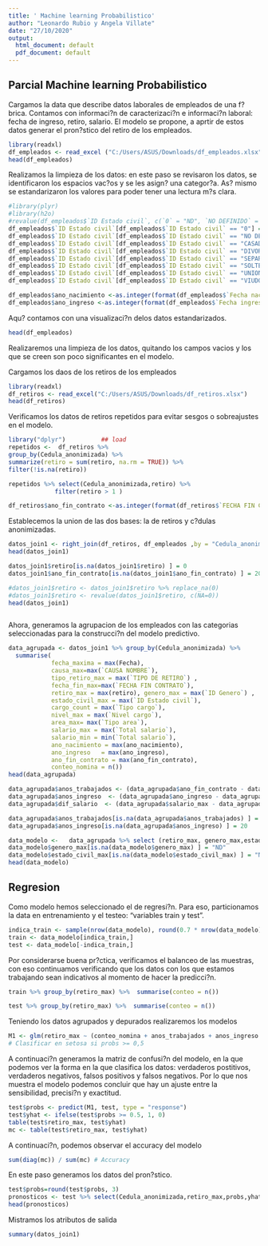 ```yaml
---
title: ' Machine learning Probabilistico'
author: "Leonardo Rubio y Angela Villate"
date: "27/10/2020"
output:
  html_document: default
  pdf_document: default
---
```


## Parcial Machine learning Probabilistico 

Cargamos la data que describe datos laborales de empleados de una f?brica. Contamos con informaci?n de caracterizaci?n e informaci?n laboral: fecha de ingreso, retiro, salario. El modelo se propone, a aprtir de estos datos generar el pron?stico del retiro de los empleados.
```r
library(readxl)
df_empleados <- read_excel ("C:/Users/ASUS/Downloads/df_empleados.xlsx")
head(df_empleados)
```

Realizamos la limpieza de los datos: en este paso se revisaron los datos, se identificaron los espacios vac?os y se les asign? una categor?a. As? mismo se estandarizaron los valores
para poder tener una lectura m?s clara.
```r
#library(plyr)
#library(h2o)
#revalue(df_empleados$`ID Estado civil`, c(`0` = "ND", `NO DEFINIDO` = "ND"))
df_empleados$`ID Estado civil`[df_empleados$`ID Estado civil` == "0"] = "ND"
df_empleados$`ID Estado civil`[df_empleados$`ID Estado civil` == "NO DEFINIDO"] = "ND"
df_empleados$`ID Estado civil`[df_empleados$`ID Estado civil` == "CASADO"] = "CAS"
df_empleados$`ID Estado civil`[df_empleados$`ID Estado civil` == "DIVORCIADO"] = "DIV"
df_empleados$`ID Estado civil`[df_empleados$`ID Estado civil` == "SEPARADO"] = "SEP"
df_empleados$`ID Estado civil`[df_empleados$`ID Estado civil` == "SOLTERO"] = "SOL"
df_empleados$`ID Estado civil`[df_empleados$`ID Estado civil` == "UNION LIBRE"] = "UNI"
df_empleados$`ID Estado civil`[df_empleados$`ID Estado civil` == "VIUDO"] = "VIU"
```

```r
df_empleados$ano_nacimiento <-as.integer(format(df_empleados$`Fecha nacimiento`, "%Y")) 
df_empleados$ano_ingreso <-as.integer(format(df_empleados$`Fecha ingreso`, "%Y")) 
```

Aqu? contamos con una visualizaci?n delos datos estandarizados.
```r
head(df_empleados)
```


Realizaremos una limpieza de los datos, quitando los campos vacios y los que se creen son poco significantes en el modelo. 



Cargamos los daos de los retiros de los empleados 
```r
library(readxl)
df_retiros <- read_excel("C:/Users/ASUS/Downloads/df_retiros.xlsx")
head(df_retiros)
```
Verificamos los datos de retiros repetidos para evitar sesgos o sobreajustes en el modelo.

```r
library("dplyr")          ## load
repetidos <-  df_retiros %>% 
group_by(Cedula_anonimizada) %>%   
summarize(retiro = sum(retiro, na.rm = TRUE)) %>% 
filter(!is.na(retiro))

repetidos %>% select(Cedula_anonimizada,retiro) %>%
             filter(retiro > 1 )
```



```r
df_retiros$ano_fin_contrato <-as.integer(format(df_retiros$`FECHA FIN CONTRATO`, "%Y")) 
```


Establecemos la union de las dos bases: la de retiros y c?dulas anonimizadas.
```r
datos_join1 <- right_join(df_retiros, df_empleados ,by = "Cedula_anonimizada")
head(datos_join1)
```

```r
datos_join1$retiro[is.na(datos_join1$retiro) ] = 0
datos_join1$ano_fin_contrato[is.na(datos_join1$ano_fin_contrato) ] = 2020

#datos_join1$retiro <- datos_join1$retiro %>% replace_na(0)
#datos_join1$retiro <- revalue(datos_join1$retiro, c(NA=0))
head(datos_join1)



```

Ahora, generamos la agrupacion de los empleados con las categorias seleccionadas para la construcci?n del modelo predictivo. 

```r
data_agrupada <- datos_join1 %>% group_by(Cedula_anonimizada) %>% 
  summarise(
            fecha_maxima = max(Fecha), 
            causa_max=max(`CAUSA NOMBRE`),
            tipo_retiro_max = max(`TIPO DE RETIRO`) ,
            fecha_fin_max=max(`FECHA FIN CONTRATO`), 
            retiro_max = max(retiro), genero_max = max(`ID Genero`) , 
            estado_civil_max = max(`ID Estado civil`), 
            cargo_count = max(`Tipo cargo`), 
            nivel_max = max(`Nivel cargo`),
            area_max= max(`Tipo area`),  
            salario_max = max(`Total salario`),
            salario_min = min(`Total salario`),
            ano_nacimiento = max(ano_nacimiento), 
            ano_ingreso   = max(ano_ingreso),
            ano_fin_contrato = max(ano_fin_contrato),
            conteo_nomina = n())
head(data_agrupada)
```

```r

data_agrupada$anos_trabajados <- (data_agrupada$ano_fin_contrato - data_agrupada$ano_ingreso) 
data_agrupada$anos_ingreso  <- (data_agrupada$ano_ingreso - data_agrupada$ano_nacimiento)
data_agrupada$dif_salario  <- (data_agrupada$salario_max - data_agrupada$salario_min)

data_agrupada$anos_trabajados[is.na(data_agrupada$anos_trabajados) ] = round((data_agrupada$conteo_nomina / 12),0)
data_agrupada$anos_ingreso[is.na(data_agrupada$anos_ingreso) ] = 20

```

```r
data_modelo <-   data_agrupada %>% select (retiro_max, genero_max,estado_civil_max,conteo_nomina,anos_trabajados,anos_ingreso,dif_salario, Cedula_anonimizada)
data_modelo$genero_max[is.na(data_modelo$genero_max) ] = "ND"
data_modelo$estado_civil_max[is.na(data_modelo$estado_civil_max) ] = "ND"
head(data_modelo)
```

## Regresion 

Como modelo hemos seleccionado el de regresi?n. Para eso,  particionamos la data en  entrenamiento y el testeo: "variables train y test". 

```r
indica_train <- sample(nrow(data_modelo), round(0.7 * nrow(data_modelo)))
train <- data_modelo[indica_train,]
test <- data_modelo[-indica_train,]
```


Por considerarse buena pr?ctica, verificamos el balanceo de las muestras, con eso continuamos verificando que los datos con los que estamos trabajando sean indicativos al momento de hacer la predicci?n.
```r
train %>% group_by(retiro_max) %>%  summarise(conteo = n())

```


```r
test %>% group_by(retiro_max) %>%  summarise(conteo = n())
```



Teniendo los datos agrupados y depurados realizaremos los modelos 
```r
M1 <- glm(retiro_max ~ (conteo_nomina + anos_trabajados + anos_ingreso + dif_salario) * (genero_max + estado_civil_max) ,data = train, family = "gaussian") 
# Clasificar en setosa si probs >= 0,5
```

A continuaci?n generamos la matriz de confusi?n del modelo, en la que podemos ver la forma en la que clasifica los datos: verdaderos postitivos, verdaderos negativos, falsos positivos y falsos negativos. Por lo que nos muestra el modelo podemos concluir que hay un ajuste entre la sensibilidad, precisi?n y exactitud. 
```r
test$probs <- predict(M1, test, type = "response")
test$yhat <- ifelse(test$probs >= 0.5, 1, 0)
table(test$retiro_max, test$yhat)
mc <- table(test$retiro_max, test$yhat)
```

A continuaci?n, podemos observar el accuracy del modelo
```r
sum(diag(mc)) / sum(mc) # Accuracy
```
En este paso generamos los datos del pron?stico. 
```r
test$probs=round(test$probs, 3)
pronosticos <- test %>% select(Cedula_anonimizada,retiro_max,probs,yhat)
head(pronosticos)
```

Mistramos los atributos de salida
```r
summary(datos_join1)
```

